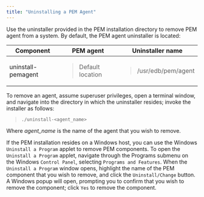 ```yaml
---
title: "Uninstalling a PEM Agent"
---
```


<div id="uninstalling_pem_agent" class="registered_link"></div>


Use the uninstaller provided in the PEM installation directory to remove PEM agent from a system. By default, the PEM agent uninstaller is located:

<div class="table-with-scroll">
<table>
<thead>
<tr class="header">
<th>Component</th>
<th>PEM agent</th>
<th>Uninstaller name</th>
</tr>
</thead>
<tbody>
<tr class="odd">
<td>uninstall-pemagent</td>
<td><blockquote>
<p>Default location</p>
</blockquote></td>
<td><blockquote>
<p>/usr/edb/pem/agent</p>
</blockquote></td>
</tr>
</tbody>
</table>
</div>

To remove an agent, assume superuser privileges, open a terminal window, and navigate into the directory in which the uninstaller resides; invoke the installer as follows:

> `./uninstall-<agent_name>`

Where *agent_name* is the name of the agent that you wish to remove.

If the PEM installation resides on a Windows host, you can use the Windows `Uninstall a Program` applet to remove PEM components. To open the `Uninstall a Program` applet, navigate through the Programs submenu on the Windows `Control Panel`, selecting `Programs and Features`. When the `Uninstall a Program` window opens, highlight the name of the PEM component that you wish to remove, and click the `Uninstall/Change` button. A Windows popup will open, prompting you to confirm that you wish to remove the component; click `Yes` to remove the component.
